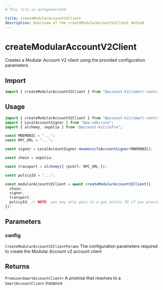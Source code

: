 ```yaml
---
# This file is autogenerated

title: createModularAccountV2Client
description: Overview of the createModularAccountV2Client method
---
```


# createModularAccountV2Client

Creates a Modular Account V2 client using the provided configuration parameters.

## Import

```ts
import { createModularAccountV2Client } from "@account-kit/smart-contracts";
```

## Usage

```ts twoslash
import { createModularAccountV2Client } from "@account-kit/smart-contracts";
import { LocalAccountSigner } from "@aa-sdk/core";
import { alchemy, sepolia } from "@account-kit/infra";

const MNEMONIC = "...";
const RPC_URL = "...";

const signer = LocalAccountSigner.mnemonicToAccountSigner(MNEMONIC);

const chain = sepolia;

const transport = alchemy({ rpcUrl: RPC_URL });

const policyId = "...";

const modularAccountV2Client = await createModularAccountV2Client({
  chain,
  signer,
  transport,
  policyId, // NOTE: you may only pass in a gas policy ID if you provide an Alchemy transport!
});
```

## Parameters

### config

`CreateModularAccountV2ClientParams`
The configuration parameters required to create the Modular Account v2 account client

## Returns

`Promise<SmartAccountClient>`
A promise that resolves to a `SmartAccountClient` instance
